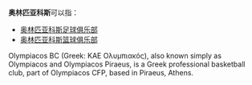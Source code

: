 '''奥林匹亚科斯'''可以指： 
*[[奥林匹亚科斯足球俱乐部|奥林匹亚科斯足球俱乐部]]
*[[奥林匹亚科斯篮球俱乐部|奥林匹亚科斯篮球俱乐部]]
Olympiacos BC (Greek: ΚΑΕ Ολυμπιακός), also known simply as Olympiacos and Olympiacos Piraeus, is a Greek professional basketball club, part of Olympiacos CFP, based in Piraeus, Athens.
{{disambig|Cat=六字組織機構消歧義}}